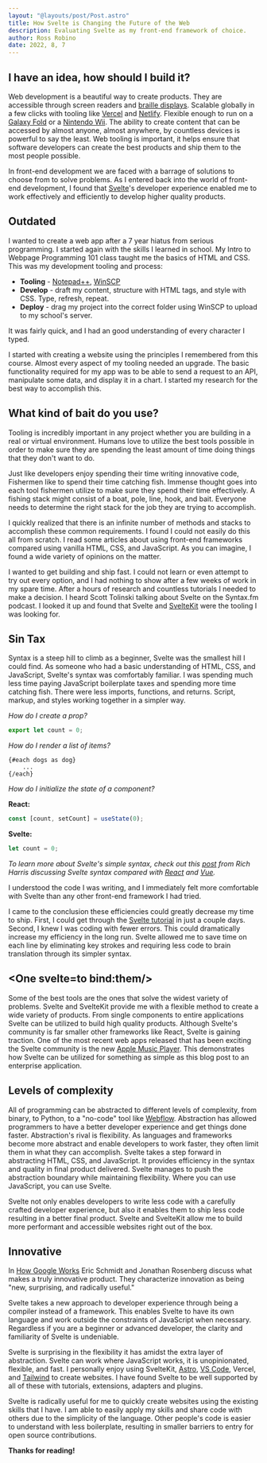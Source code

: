 ```yaml
---
layout: "@layouts/post/Post.astro"
title: How Svelte is Changing the Future of the Web
description: Evaluating Svelte as my front-end framework of choice.
author: Ross Robino
date: 2022, 8, 7
---
```


## I have an idea, how should I build it?

Web development is a beautiful way to create products. They are accessible through screen readers and [braille displays](https://www.afb.org/node/16207/refreshable-braille-displays). Scalable globally in a few clicks with tooling like [Vercel](https://vercel.com/) and [Netlify](https://www.netlify.com/). Flexible enough to run on a [Galaxy Fold](https://i.pcmag.com/imagery/reviews/06870e23OE2TT9xK4MXp96u-1..v1629382976.jpg) or a [Nintendo Wii](https://i.ytimg.com/vi/R9gbzzOLlgU/hqdefault.jpg). The ability to create content that can be accessed by almost anyone, almost anywhere, by countless devices is powerful to say the least. Web tooling is important, it helps ensure that software developers can create the best products and ship them to the most people possible.

In front-end development we are faced with a barrage of solutions to choose from to solve problems. As I entered back into the world of front-end development, I found that [Svelte](https://svelte.dev/)'s developer experience enabled me to work effectively and efficiently to develop higher quality products.

## Outdated

I wanted to create a web app after a 7 year hiatus from serious programming. I started again with the skills I learned in school. My Intro to Webpage Programming 101 class taught me the basics of HTML and CSS. This was my development tooling and process:

-   **Tooling** - [Notepad++](https://notepad-plus-plus.org/), [WinSCP](https://winscp.net/eng/index.php)
-   **Develop** - draft my content, structure with HTML tags, and style with CSS. Type, refresh, repeat.
-   **Deploy** - drag my project into the correct folder using WinSCP to upload to my school's server.

It was fairly quick, and I had an good understanding of every character I typed.

I started with creating a website using the principles I remembered from this course. Almost every aspect of my tooling needed an upgrade. The basic functionality required for my app was to be able to send a request to an API, manipulate some data, and display it in a chart. I started my research for the best way to accomplish this.

## What kind of bait do you use?

Tooling is incredibly important in any project whether you are building in a real or virtual environment. Humans love to utilize the best tools possible in order to make sure they are spending the least amount of time doing things that they don't want to do.

Just like developers enjoy spending their time writing innovative code, Fishermen like to spend their time catching fish. Immense thought goes into each tool fishermen utilize to make sure they spend their time effectively. A fishing stack might consist of a boat, pole, line, hook, and bait. Everyone needs to determine the right stack for the job they are trying to accomplish.

I quickly realized that there is an infinite number of methods and stacks to accomplish these common requirements. I found I could not easily do this all from scratch. I read some articles about using front-end frameworks compared using vanilla HTML, CSS, and JavaScript. As you can imagine, I found a wide variety of opinions on the matter.

I wanted to get building and ship fast. I could not learn or even attempt to try out every option, and I had nothing to show after a few weeks of work in my spare time. After a hours of research and countless tutorials I needed to make a decision. I heard Scott Tolinski talking about Svelte on the Syntax.fm podcast. I looked it up and found that Svelte and [SvelteKit](https://kit.svelte.dev/) were the tooling I was looking for.

## Sin Tax

Syntax is a steep hill to climb as a beginner, Svelte was the smallest hill I could find. As someone who had a basic understanding of HTML, CSS, and JavaScript, Svelte's syntax was comfortably familiar. I was spending much less time paying JavaScript boilerplate taxes and spending more time catching fish. There were less imports, functions, and returns. Script, markup, and styles working together in a simpler way.

_How do I create a prop?_

```js
export let count = 0;
```

_How do I render a list of items?_

```svelte
{#each dogs as dog}
	...
{/each}
```

_How do I initialize the state of a component?_

**React:**

```js
const [count, setCount] = useState(0);
```

**Svelte:**

```js
let count = 0;
```

_To learn more about Svelte's simple syntax, check out this <a href="https://svelte.dev/blog/write-less-code">post</a> from Rich Harris discussing Svelte syntax compared with [React](https://reactjs.org/) and [Vue](https://vuejs.org/)._

I understood the code I was writing, and I immediately felt more comfortable with Svelte than any other front-end framework I had tried.

I came to the conclusion these efficiencies could greatly decrease my time to ship. First, I could get through the [Svelte tutorial](https://learn.svelte.dev) in just a couple days. Second, I knew I was coding with fewer errors. This could dramatically increase my efficiency in the long run. Svelte allowed me to save time on each line by eliminating key strokes and requiring less code to brain translation through its simpler syntax.

## &lt;One svelte=to bind:them/&gt;

Some of the best tools are the ones that solve the widest variety of problems. Svelte and SvelteKit provide me with a flexible method to create a wide variety of products. From single components to entire applications Svelte can be utilized to build high quality products. Although Svelte's community is far smaller other frameworks like React, Svelte is gaining traction. One of the most recent web apps released that has been exciting the Svelte community is the new [Apple Music Player](https://beta.music.apple.com/). This demonstrates how Svelte can be utilized for something as simple as this blog post to an enterprise application.

## Levels of complexity

All of programming can be abstracted to different levels of complexity, from binary, to Python, to a "no-code" tool like [Webflow](https://webflow.com/). Abstraction has allowed programmers to have a better developer experience and get things done faster. Abstraction's rival is flexibility. As languages and frameworks become more abstract and enable developers to work faster, they often limit them in what they can accomplish. Svelte takes a step forward in abstracting HTML, CSS, and JavaScript. It provides efficiency in the syntax and quality in final product delivered. Svelte manages to push the abstraction boundary while maintaining flexibility. Where you can use JavaScript, you can use Svelte.

Svelte not only enables developers to write less code with a carefully crafted developer experience, but also it enables them to ship less code resulting in a better final product. Svelte and SvelteKit allow me to build more performant and accessible websites right out of the box.

## Innovative

In [How Google Works](https://books.google.com/books/about/How_Google_Works.html?id=Yk9zAwAAQBAJ) Eric Schmidt and Jonathan Rosenberg discuss what makes a truly innovative product. They characterize innovation as being "new, surprising, and radically useful."

Svelte takes a new approach to developer experience through being a compiler instead of a framework. This enables Svelte to have its own language and work outside the constraints of JavaScript when necessary. Regardless if you are a beginner or advanced developer, the clarity and familiarity of Svelte is undeniable.

Svelte is surprising in the flexibility it has amidst the extra layer of abstraction. Svelte can work where JavaScript works, it is unopinionated, flexible, and fast. I personally enjoy using SvelteKit, [Astro](https://docs.astro.build/en/getting-started/), [VS Code](https://code.visualstudio.com/), Vercel, and [Tailwind](https://tailwindcss.com/docs/) to create websites. I have found Svelte to be well supported by all of these with tutorials, extensions, adapters and plugins.

Svelte is radically useful for me to quickly create websites using the existing skills that I have. I am able to easily apply my skills and share code with others due to the simplicity of the language. Other people's code is easier to understand with less boilerplate, resulting in smaller barriers to entry for open source contributions.

**Thanks for reading!**